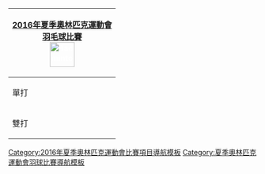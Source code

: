 {| style="float:right; clear:right; padding:0.3em; margin-left:15px; border:1px solid #B8C7D9; background:#f5faff; font-size:90%; line-height:1.5em"
|- style="background:#cedff2; text-align:center;"
!colspan=7|<span style="color:#FFFFFF;">[[2016年夏季奧林匹克運動會]]<br>[[2016年夏季奧林匹克運動會羽毛球比賽|羽毛球比賽]]<br/>[[Image:Badminton pictogram.svg|50px]]
|-
|單打
|&nbsp;
|[[2016年夏季奧林匹克運動會羽毛球男子單打比賽|男單]]
|&nbsp;
|[[2016年夏季奧林匹克運動會羽毛球女子單打比賽|女單]]
|&nbsp;
|
|-
|雙打
|&nbsp;
|[[2016年夏季奧林匹克運動會羽毛球男子雙打比賽|男雙]]
|&nbsp;
|[[2016年夏季奧林匹克運動會羽毛球女子雙打比賽|女雙]]
|&nbsp;
|[[2016年夏季奧林匹克運動會羽毛球混合雙打比賽|混雙]]
|}<noinclude>
[[Category:2016年夏季奧林匹克運動會羽毛球比賽| ]]
[[Category:2016年夏季奧林匹克運動會比賽項目導航模板]]
[[Category:夏季奧林匹克運動會羽球比賽導航模板]]
</noinclude>